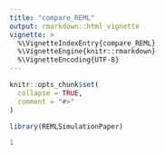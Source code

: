```yaml
---
title: "compare_REML"
output: rmarkdown::html_vignette
vignette: >
  %\VignetteIndexEntry{compare_REML}
  %\VignetteEngine{knitr::rmarkdown}
  %\VignetteEncoding{UTF-8}
---
```


```r
knitr::opts_chunk$set(
  collapse = TRUE,
  comment = "#>"
)
```

```r
library(REMLSimulationPaper)
```

```r
1
```
